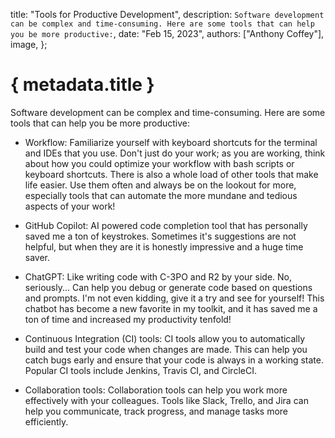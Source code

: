 
  title: "Tools for Productive Development",
  description: `Software development can be complex and time-consuming. Here are some tools that can help you be more productive:`,
  date: "Feb 15, 2023",
  authors: ["Anthony Coffey"],
  image,
};

# { metadata.title }

Software development can be complex and time-consuming. Here are some tools that can help you be more productive:

- Workflow: Familiarize yourself with keyboard shortcuts for the terminal and IDEs that you use. Don't just do your work; as you are working, think about how you could optimize your workflow with bash scripts or keyboard shortcuts. There is also a whole load of other tools that make life easier. Use them often and always be on the lookout for more, especially tools that can automate the more mundane and tedious aspects of your work!

- GitHub Copilot: AI powered code completion tool that has personally saved me a ton of keystrokes. Sometimes it's suggestions are not helpful, but when they are it is honestly impressive and a huge time saver.

- ChatGPT: Like writing code with C-3PO and R2 by your side. No, seriously... Can help you debug or generate code based on questions and prompts. I'm not even kidding, give it a try and see for yourself! This chatbot has become a new favorite in my toolkit, and it has saved me a ton of time and increased my productivity tenfold!

- Continuous Integration (CI) tools: CI tools allow you to automatically build and test your code when changes are made. This can help you catch bugs early and ensure that your code is always in a working state. Popular CI tools include Jenkins, Travis CI, and CircleCI.

- Collaboration tools: Collaboration tools can help you work more effectively with your colleagues. Tools like Slack, Trello, and Jira can help you communicate, track progress, and manage tasks more efficiently.
